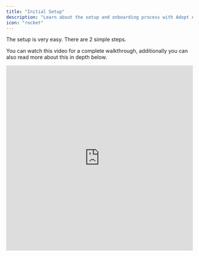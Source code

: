 ```yaml
---
title: "Initial Setup"
description: "Learn about the setup and onboarding process with Adopt AI"
icon: "rocket"
---
```


The setup is very easy. There are 2 simple steps.

You can watch this video for a complete walkthrough, additionally you can also read more about this in depth below.

<iframe src="https://fast.wistia.net/embed/iframe/eggrqqjzo1?autoplay=0&seo=false&videoFoam=true" title="Wistia video player" allow="fullscreen" allowfullscreen frameborder="0" scrolling="no" width="100%" height="500" />

## Step 1 : Connect Your Knowledge Base

![Setup-1](https://asset.adopt.ai/web/docs/initial-setup-1.png)

Share your company's public knowledge base URL so Adopt can understand how your application is structured and what makes it tick.

### **Set your crawl frequency**

Choose daily, weekly, or whatever schedule works for you. This keeps our AI up-to-date with any product changes that show up in your KB documents. Because nobody likes an agent that's stuck in the past.

### **Using third-party KB platforms?**

No problem. Whether you're team Intercom, Zendesk, or any other knowledge base platform, we integrate seamlessly. Just connect via your existing setup and we'll handle the rest.

## Step 2: Share Demo Access

![Setup-2](https://asset.adopt.ai/web/docs/initial-setup-2.png)

Provide login credentials to a test/demo account, and our AI agents will systematically explore your product to auto-capture your application's tools—APIs, entities, the whole works.

### **Got Swagger or Postman files handy?**

Feel free to upload them\! They can speed things along, but they're completely optional. Whether you have pristine API documentation or nothing at all, we'll agentify your application either way.

### Know more about Automatic API Discovery →

Adopt’s API discovery process is powered by our proprietary system called **ZAPI**—short for _Zero-Shot API Ingestion_.

ZAPI uses AI to intelligently explore your application like a real user would. It reads your help docs, navigates your app through common flows, and automatically captures every API call along the way.

If you’re curious to learn more about how ZAPI powers API discovery, check out the full explainer here →

## **The Live API Discovery Dashboard**

![Setup-3](https://asset.adopt.ai/web/docs/initial-setup-3.png)

Once you share your demo credentials, you'll get real-time visibility into the discovery process through our live dashboard. Watch as APIs get captured and ingested with a running counter showing exactly how many endpoints we've found. No waiting in the dark—you can see the progress happening live.

**And That's it.**
Two steps, minimal effort on your end, maximum transformation for your users.

![Setup-4](https://asset.adopt.ai/web/docs/initial-setup-4.png)

## **What happens next?**

As you've already seen in the live API discovery dashboard, our agents have started getting to work exploring your platform and auto-capturing the Tools that make up your application. This comprehensive discovery process typically takes about 24 hours to complete.

You'll receive an email notification when the process is finished, and then you can access the Agent Builder platform to review and refine your [Tools](/essentials/reviewing-tools) and [Actions](/essentials/reviewing-actions).